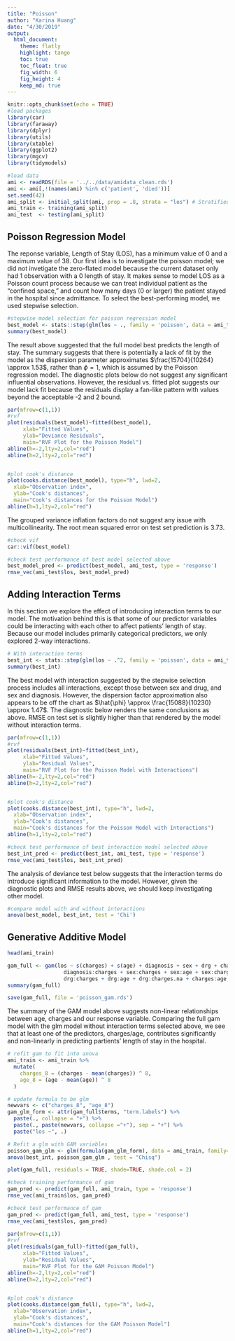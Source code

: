 ```yaml
---
title: "Poisson"
author: "Karina Huang"
date: "4/30/2019"
output: 
  html_document:
    theme: flatly
    highlight: tango
    toc: true
    toc_float: true
    fig_width: 6
    fig_height: 4
    keep_md: true
---
```


```r
knitr::opts_chunk$set(echo = TRUE)
#load packages
library(car)
library(faraway)
library(dplyr)
library(utils)
library(xtable)
library(ggplot2)
library(mgcv)
library(tidymodels)
```

```r
#load data
ami <- readRDS(file = '../../data/amidata_clean.rds')
ami <- ami[,!(names(ami) %in% c('patient', 'died'))]
set.seed(42)
ami_split <- initial_split(ami, prop = .8, strata = "los") # Stratified sampling based on LOS
ami_train <- training(ami_split)
ami_test  <- testing(ami_split)
```

## Poisson Regression Model

The reponse variable, Length of Stay (LOS), has a minimum value of 0 and a maximum value of 38. Our first idea is to investigate the poisson model; we did not invetigate the zero-flated model because the current dataset only had 1 observation with a 0 length of stay. It makes sense to model LOS as a Poisson count process because we can treat individual patient as the "confined space," and count how many days (0 or larger) the patient stayed in the hospital since admittance. To select the best-performing model, we used stepwise selection. 

```r
#stepwise model selection for poisson regression model
best_model <- stats::step(glm(los ~ ., family = 'poisson', data = ami_train), trace=0, direction='both')
summary(best_model)
```

The result above suggested that the full model best predicts the length of stay. The summary suggests that there is potentially a lack of fit by the model as the dispersion parameter approximates $\frac{15704}{10264} \approx 1.53$, rather than $\phi = 1$, which is assumed by the Poisson regression model. The diagnostic plots below do not suggest any significant influential observations. However, the residual vs. fitted plot suggests our model lack fit because the residuals display a fan-like pattern with values beyond the acceptable -2 and 2 bound.

```r
par(mfrow=c(1,1))
#rvf
plot(residuals(best_model)~fitted(best_model),
     xlab="Fitted Values",
     ylab="Deviance Residuals", 
     main="RVF Plot for the Poisson Model")
abline(h=-2,lty=2,col="red")
abline(h=2,lty=2,col="red")


#plot cook's distance
plot(cooks.distance(best_model), type="h", lwd=2,
  xlab="Observation index",
  ylab="Cook's distances",
  main="Cook's distances for the Poisson Model")
abline(h=1,lty=2,col="red")
```

The grouped variance inflation factors do not suggest any issue with multicollinearity. The root mean squared error on test set prediction is 3.73.

```r
#check vif
car::vif(best_model)
```

```r
#check test performance of best model selected above
best_model_pred <- predict(best_model, ami_test, type = 'response')
rmse_vec(ami_test$los, best_model_pred)
```


## Adding Interaction Terms

In this section we explore the effect of introducing interaction terms to our model. The motivation behind this is that some of our predictor variables could be interacting with each other to affect patients' length of stay. Because our model includes primarily categorical predictors, we only explored 2-way interactions. 

```r
# With interaction terms
best_int <- stats::step(glm(los ~ .^2, family = 'poisson', data = ami_train), trace=0, direction='both')
summary(best_int)
```

The best model with interaction suggested by the stepwise selection process includes all interactions, except those between sex and drug, and sex and diagnosis. However, the dispersion factor approximation also appears to be off the chart as $\hat{\phi} \approx \frac{15088}{10230} \approx 1.47$. The diagnostic below renders the same conclusions as above. RMSE on test set is slightly higher than that rendered by the model without interaction terms.

```r
par(mfrow=c(1,1))
#rvf
plot(residuals(best_int)~fitted(best_int),
     xlab="Fitted Values",
     ylab="Residual Values", 
     main="RVF Plot for the Poisson Model with Interactions")
abline(h=-2,lty=2,col="red")
abline(h=2,lty=2,col="red")


#plot cook's distance
plot(cooks.distance(best_int), type="h", lwd=2,
  xlab="Observation index",
  ylab="Cook's distances",
  main="Cook's distances for the Poisson Model with Interactions")
abline(h=1,lty=2,col="red")
```

```r
#check test performance of best interaction model selected above
best_int_pred <- predict(best_int, ami_test, type = 'response')
rmse_vec(ami_test$los, best_int_pred)
```

The analysis of deviance test below suggests that the interaction terms do introduce significant information to the model. However, given the diagnostic plots and RMSE results above, we should keep investigating other model.

```r
#compare model with and without interactions
anova(best_model, best_int, test = 'Chi')
```


## Generative Additive Model

```r
head(ami_train)
```

```r
gam_full <- gam(los ~ s(charges) + s(age) + diagnosis + sex + drg + charges.na + diagnosis:drg + 
                  diagnosis:charges + sex:charges + sex:age + sex:charges.na + 
                  drg:charges + drg:age + drg:charges.na + charges:age, family = 'poisson', data = ami_train)
summary(gam_full)
```

```r
save(gam_full, file = 'poisson_gam.rds')
```

The summary of the GAM model above suggests non-linear relationships between age, charges and our response variable. Comparing the full gam model with the glm model without interaction terms selected above, we see that at least one of the predictors, charges/age, contributes significantly and non-linearly in predicting partients' length of stay in the hospital. 

```r
# refit gam to fit into anova
ami_train <- ami_train %>% 
  mutate(
    charges_8 = (charges - mean(charges)) ^ 8,
    age_8 = (age - mean(age)) ^ 8
  )

# update formula to be glm
newvars <- c("charges_8", "age_8")
gam_glm_form <- attr(gam_full$terms, "term.labels") %>% 
  paste(., collapse = "+") %>% 
  paste(., paste(newvars, collapse ="+"), sep = "+") %>% 
  paste("los ~", .)

# Refit a glm with GAM variables
poisson_gam_glm <- glm(formula(gam_glm_form), data = ami_train, family='poisson')
anova(best_int, poisson_gam_glm , test = "Chisq")
```

```r
plot(gam_full, residuals = TRUE, shade=TRUE, shade.col = 2)
```

```r
#check training performance of gam
gam_pred <- predict(gam_full, ami_train, type = 'response')
rmse_vec(ami_train$los, gam_pred)
```

```r
#check test performance of gam
gam_pred <- predict(gam_full, ami_test, type = 'response')
rmse_vec(ami_test$los, gam_pred)
```


```r
par(mfrow=c(1,1))
#rvf
plot(residuals(gam_full)~fitted(gam_full),
     xlab="Fitted Values",
     ylab="Residual Values", 
     main="RVF Plot for the GAM Poisson Model")
abline(h=-2,lty=2,col="red")
abline(h=2,lty=2,col="red")


#plot cook's distance
plot(cooks.distance(gam_full), type="h", lwd=2,
  xlab="Observation index",
  ylab="Cook's distances",
  main="Cook's distances for the GAM Poisson Model")
abline(h=1,lty=2,col="red")
```
